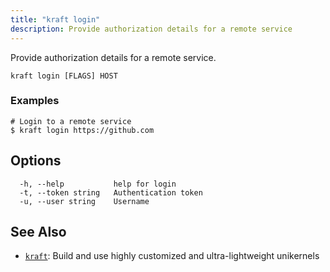 ```yaml
---
title: "kraft login"
description: Provide authorization details for a remote service
---
```


Provide authorization details for a remote service.


```
kraft login [FLAGS] HOST
```

### Examples

```
# Login to a remote service
$ kraft login https://github.com

```

## Options

```
  -h, --help           help for login
  -t, --token string   Authentication token
  -u, --user string    Username
```

## See Also

* [`kraft`](/docs/cli/reference/kraft): Build and use highly customized and ultra-lightweight unikernels

